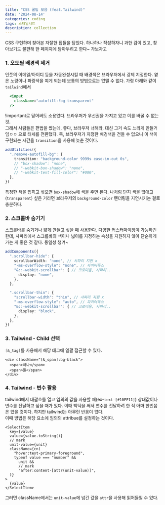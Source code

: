 ```yaml
---
title: "CSS 꿀팁 모음 (feat.Tailwind)"
date: '2024-08-14'
categories: coding
tags: 스타일시트
description: collection
---
```

<HeadingNavigator />

CSS 구현하며 찾아본 자잘한 팁들을 담았다. 하나하나 작성하자니 과한 감이 있고, 찾아보기도 불편해 한 페이지에 담아두려고 한다~ 가보자고

### 1. 오토필 배경색 제거
인풋의 이메일/아이디 등을 자동완성시킬 때 배경색은 브라우저에서 강제 지정한다. 옅은 노랑이나 파랑색을 띠게 되는데 보통의 방법으로는 없앨 수 없다. 가령 아래와 같이 `tailwind`에서
```jsx
  <input
    className="autofill:!bg-transparent"
  />
```
!important로 덮어써도 소용없다. 브라우저가 우선권을 가지고 있고 이를 바꿀 수 없는 것.  
그래서 사람들은 편법을 썼는데, 좋다, 브라우저 너해라, 대신 그거 속도 느리게 만들거임ㅇㅇ 으로 태세를 전환했다. 즉, 브라우저가 지정한 배경색을 건들 수 없으니 이 색이 구현되는 시간을 `transition`을 사용해 늦춘 것이다.  
```ts tailwind.config.js
addUtilities({
  ".remove-autofill-bg": {
    transition: "background-color 9999s ease-in-out 0s",
    // "box-shadow": "none",
    // "-webkit-box-shadow": "none",
    // "-webkit-text-fill-color": "#000",
  },
})
```
특정한 색을 입히고 싶으면 `box-shadow`에 색을 주면 된다. 나처럼 단지 색을 없애고(`transparent`) 싶은 거라면 브라우저의 `background-color` 렌더링을 지연시키는 걸로 충분하다.


### 2. 스크롤바 숨기기
스크롤바를 숨기거나 얇게 만들고 싶을 때 사용한다. 다양한 커스터마이징이 가능하긴 한데, 사파리에서 스크롤바의 색이나 넓이를 지정하는 속성을 지원하지 않아 단순하게 가는 게 좋은 것 같다. 통일성 챙겨~

```ts tailwind.config.js
addComponents({
  ".scrollbar-hide": {
    scrollbarWidth: "none", // 사파리 지원 x
    "-ms-overflow-style": "none", // 파이어폭스
    "&::-webkit-scrollbar": { // 크로미움, 사파리..
      display: "none",
    },
  },

  ".scrollbar-thin": {
    "scrollbar-width": "thin", // 사파리 지원 x
    "-ms-overflow-style": "auto", // 파이어폭스
    "&::-webkit-scrollbar": { // 크로미움, 사파리..
      display: "block",
    },
  },
})
```

### 3. Tailwind - Child 선택
`[&_tag]`를 사용해서 해당 태그에 일괄 접근할 수 있다.
```tsx
<div className="[&_span]:bg-black">
  <span>하나</span>
  <span>둘</span>
</div>
```

### 4. Tailwind - 변수 활용
tailwind에서 대괄호를 열고 임의의 값을 사용할 때(ex-`text-[#10FF11]`) 상태값이나 변수를 전달하고 싶을 때가 있다. 이때 백틱을 써서 변수를 전달하려 한 적 아마 한번쯤은 있을 것이다. 하지만 tailwind는 아무런 반응이 없다.  
이때 방법은 해당 요소에 임의의 attribue를 설정하는 것이다.
```tsx
<SelectItem
  key={value}
  value={value.toString()}
  // mark
  unit-value={unit}
  className={cn(
    "hover:text-primary-foreground",
    typeof value === "number" &&
      unit &&
      // mark
      "after:content-[attr(unit-value)]",
  )}
>
  {value}
</SelectItem>
```
그러면 className에서는 `unit-value`에 넘긴 값을 `attr`을 사용해 읽어들일 수 있다.
